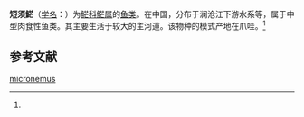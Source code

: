 {{Speciesbox
| name = 短须𩷶
| status = 
| status_system = 
| image = 
| genus = Pangasius
| species = micronemus
| authority = (Bleeker, 1847)<ref name='id6584'>{{cite web| url =http://www.bioinfo.cn/db05/BjdwSpecies.php?action=view&id=6584| title =短须𩷶| work =《中国动物物种编目数据库》| publisher =中国科学院微生物研究所| author =中国科学院动物研究所| accessdate =2009-04-11| deadurl =yes| archiveurl =https://web.archive.org/web/20160305040430/http://www.bioinfo.cn/db05/BjdwSpecies.php?action=view&id=6584| archivedate =2016-03-05}}</ref>
}}

'''短须𩷶'''（[[学名|学名]]：{{lang|la|''Pangasius micronemus''}}）为[[𩷶科|𩷶科]][[𩷶属|𩷶属]]的[[鱼类|鱼类]]。在中国，分布于澜沧江下游水系等，属于中型肉食性鱼类。其主要生活于较大的主河道。该物种的模式产地在爪哇。<ref name='id6584'/>

== 参考文献 ==
{{reflist}}

{{Wikispecies|Pangasius micronemus}}
{{Taxonbar|from=Q147640}}

[[Category:𩷶属|micronemus]]


{{鯰形目小作品}}